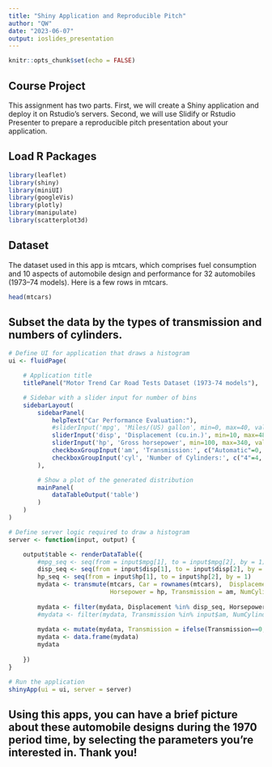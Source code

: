 ---
title: "Shiny Application and Reproducible Pitch"
author: "QW"
date: "2023-06-07"
output: ioslides_presentation
---

```{r setup, include=FALSE}
knitr::opts_chunk$set(echo = FALSE)
```

## Course Project
This assignment has two parts. First, we will create a Shiny application and deploy it on Rstudio's servers. Second, we will use Slidify or Rstudio Presenter to prepare a reproducible pitch presentation about your application.


## Load R Packages
```{r}
library(leaflet)
library(shiny)
library(miniUI)
library(googleVis)
library(plotly)
library(manipulate)
library(scatterplot3d)
```

## Dataset
The dataset used in this app is mtcars, which comprises fuel consumption and 10 aspects of automobile design and performance for 32 automobiles (1973–74 models). Here is a few rows in mtcars.
```{r}
head(mtcars)
```

## Subset the data by the types of transmission and numbers of cylinders.
```{r}
# Define UI for application that draws a histogram
ui <- fluidPage(

    # Application title
    titlePanel("Motor Trend Car Road Tests Dataset (1973-74 models"),

    # Sidebar with a slider input for number of bins 
    sidebarLayout(
        sidebarPanel(
            helpText("Car Performance Evaluation:"), 
            #sliderInput('mpg', 'Miles/(US) gallon', min=0, max=40, value=c(0,40), step=10), 
            sliderInput('disp', 'Displacement (cu.in.)', min=10, max=480, value=c(70,480), step=10), 
            sliderInput('hp', 'Gross horsepower', min=100, max=340, value=c(100,340), step=10), 
            checkboxGroupInput('am', 'Transmission:', c("Automatic"=0, "Manual"=1), selected = c(0,1)),
            checkboxGroupInput('cyl', 'Number of Cylinders:', c("4"=4, "6"=6, "8"=8), selected = c(4,6,8))
        ),

        # Show a plot of the generated distribution
        mainPanel(
            dataTableOutput('table') 
        )
    )
)

# Define server logic required to draw a histogram
server <- function(input, output) {

    output$table <- renderDataTable({
        #mpg_seq <- seq(from = input$mpg[1], to = input$mpg[2], by = 1)
        disp_seq <- seq(from = input$disp[1], to = input$disp[2], by = 0.1)
        hp_seq <- seq(from = input$hp[1], to = input$hp[2], by = 1)
        mydata <- transmute(mtcars, Car = rownames(mtcars),  Displacement = disp, 
                            Horsepower = hp, Transmission = am, NumCylinders = cyl) 
                             
        mydata <- filter(mydata, Displacement %in% disp_seq, Horsepower %in% hp_seq, Transmission %in% input$am, NumCylinders %in% input$cyl)
        #mydata <- filter(mydata, Transmission %in% input$am, NumCylinders %in% input$cyl)
        
        mydata <- mutate(mydata, Transmission = ifelse(Transmission==0, "automatic", "manual"))
        mydata <- data.frame(mydata)
        mydata
        
    })
}

# Run the application 
shinyApp(ui = ui, server = server)
```

## Using this apps, you can have a brief picture about these automobile designs during the 1970 period time, by selecting the parameters you're interested in. Thank you!
